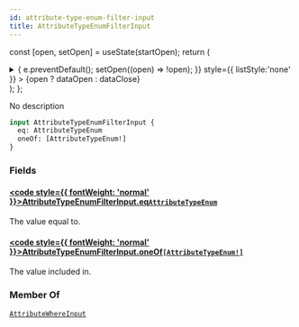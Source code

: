 ```yaml
---
id: attribute-type-enum-filter-input
title: AttributeTypeEnumFilterInput
---
```






const [open, setOpen] = useState(startOpen);
return (
<details {...(open ? { open: true } : {})} className="details" style={{ border:'none', boxShadow:'none', background:'var(--ifm-background-color)' }}>
<summary
onClick={(e) => {
e.preventDefault();
setOpen((open) => !open);
}}
style={{ listStyle:'none' }} >
{open ? dataOpen : dataClose}
</summary>
{open && children}
</details>
);
};

No description

```graphql
input AttributeTypeEnumFilterInput {
  eq: AttributeTypeEnum
  oneOf: [AttributeTypeEnum!]
}
```

### Fields

#### [<code style={{ fontWeight: 'normal' }}>AttributeTypeEnumFilterInput.<b>eq</b></code>](#)<Bullet />[`AttributeTypeEnum`](../../../api-reference/attributes/enums/attribute-type-enum.mdx) <Badge class="badge badge--secondary" text="enum"/> <Badge class="badge badge--secondary" text="attributes"/>

The value equal to.

#### [<code style={{ fontWeight: 'normal' }}>AttributeTypeEnumFilterInput.<b>oneOf</b></code>](#)<Bullet />[`[AttributeTypeEnum!]`](../../../api-reference/attributes/enums/attribute-type-enum.mdx) <Badge class="badge badge--secondary" text="list"/> <Badge class="badge badge--secondary" text="enum"/> <Badge class="badge badge--secondary" text="attributes"/>

The value included in.

### Member Of

[`AttributeWhereInput`](../../../api-reference/attributes/inputs/attribute-where-input.mdx) <Badge class="badge badge--secondary" text="input"/>
